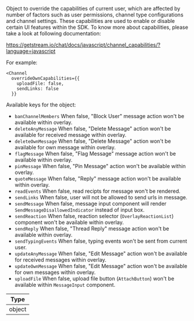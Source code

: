 Object to override the capabilities of current user, which are affected by number of factors such as user permissions, channel type configurations and channel settings.
These capabilities are used to enable or disable certain UI features within the SDK. To know more about capabilities, please take a look at following documentation:

https://getstream.io/chat/docs/javascript/channel_capabilities/?language=javascript

For example: 

```tsx
<Channel
  overrideOwnCapabilities={{
    uploadFile: false,
    sendLinks: false
  }}
```

Available keys for the object:

- `banChannelMembers` When false, "Block User" message action won't be available within overlay.
- `deleteAnyMessage` When false, "Delete Message" action won't be available for received message within overlay.
- `deleteOwnMessage` When false, "Delete Message" action won't be available for own message within overlay.
- `flagMessage` When false, "Flag Message" message action won't be available within overlay.
- `pinMessage` When false, "Pin Message" action won't be available within overlay.
- `quoteMessage` When false, "Reply" message action won't be available within overlay.
- `readEvents` When false, read recipts for message won't be rendered.
- `sendLinks` When false, user will not be allowed to send urls in message.
- `sendMessage` When false, message input component will render `SendMessageDisallowedIndicator` instead of input box.
- `sendReaction` When false, reaction selector (`OverlayReactionList`) component won't be available within overlay.
- `sendReply` When false, "Thread Reply" message action won't be available within overlay.
- `sendTypingEvents` When false, typing events won't be sent from current user.
- `updateAnyMessage` When false, "Edit Message" action won't be available for received messages within overlay.
- `updateOwnMessage` When false, "Edit Message" action won't be available for own messages within overlay.
- `uploadFile` When false, upload file button (`AttachButton`) won't be available within `MessageInput` component.

| Type |
| - |
| object | 